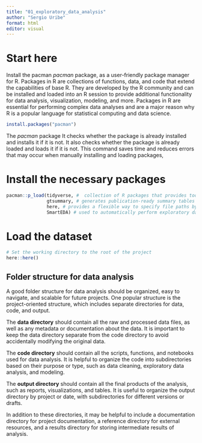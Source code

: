 ```yaml
---
title: "01_exploratory_data_analysis"
author: "Sergio Uribe"
format: html
editor: visual
---
```


# Start here

Install the pacman *pacman* package, as a user-friendly package manager for R. Packages in R are collections of functions, data, and code that extend the capabilities of base R. They are developed by the R community and can be installed and loaded into an R session to provide additional functionality for data analysis, visualization, modeling, and more. Packages in R are essential for performing complex data analyses and are a major reason why R is a popular language for statistical computing and data science.

```r
install.packages("pacman")
```

The *pacman* package It checks whether the package is already installed and installs it if it is not. It also checks whether the package is already loaded and loads it if it is not. This command saves time and reduces errors that may occur when manually installing and loading packages,

# Install the necessary packages

```r
pacman::p_load(tidyverse, #  collection of R packages that provides tools for data manipulation, exploration, and visualization.
               gtsummary, # generates publication-ready summary tables of data frames and regression models.
               here, # provides a flexible way to specify file paths by dynamically generating them based on the current working directory, regardless of the operating system.
               SmartEDA) # used to automatically perform exploratory data analysis on a dataset, including generating summary statistics, correlation matrices, and visualizations
```

# Load the dataset

```r
# Set the working directory to the root of the project
here::here()
```

## Folder structure for data analysis

A good folder structure for data analysis should be organized, easy to navigate, and scalable for future projects. One popular structure is the project-oriented structure, which includes separate directories for data, code, and output.

The **data directory** should contain all the raw and processed data files, as well as any metadata or documentation about the data. It is important to keep the data directory separate from the code directory to avoid accidentally modifying the original data.

The **code directory** should contain all the scripts, functions, and notebooks used for data analysis. It is helpful to organize the code into subdirectories based on their purpose or type, such as data cleaning, exploratory data analysis, and modeling.

The **output directory** should contain all the final products of the analysis, such as reports, visualizations, and tables. It is useful to organize the output directory by project or date, with subdirectories for different versions or drafts.

In addition to these directories, it may be helpful to include a documentation directory for project documentation, a reference directory for external resources, and a results directory for storing intermediate results of analysis.
